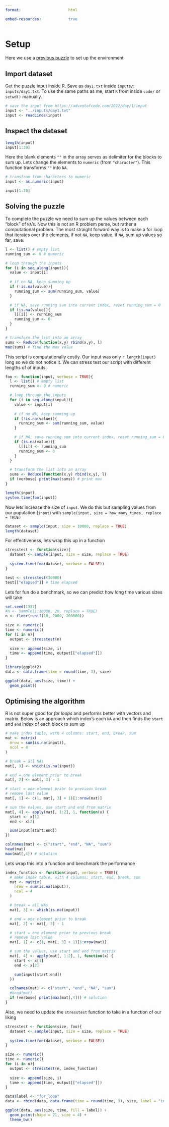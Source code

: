 ```yaml
---
format:                     html

embed-resources:            true
---
```


# Setup

Here we use a [previous puzzle](https://adventofcode.com/2022/day/1) to set up the environment 

## Import dataset

Get the puzzle input inside R. Save as `day1.txt` inside `inputs/`: `inputs/day1.txt`. To use the same paths as me, start `R` from inside `code/` or `setwd()` manually.
```r
# save the input from https://adventofcode.com/2022/day/1/input
input <- "../inputs/day1.txt"
input <- readLines(input)
```

## Inspect the dataset

```r
length(input)
input[1:30]
```

Here the blank elements `""` in the array serves as delimiter for the blocks to sum up. Lets change the elements to `numeric` (from `"character"`). This function transforms `""` into `NA`.

```r
# transfrom from characters to numeric
input <- as.numeric(input)
```

```r
input[1:30]
```

## Solving the puzzle

To complete the puzzle we need to sum up the values between each "block" of `NA`'s. Now this is not an R problem perse, but rather a computational problem. The most straight forward way is to make a for loop that iterates over the elements, if not `NA`, keep value, if `NA`, sum up values so far, save. 

```r
l <- list() # empty list
running_sum <- 0 # numeric

# loop through the inputs
for (i in seq_along(input)){
  value <- input[i]
  
  # if no NA, keep summing up
  if (!is.na(value)){
    running_sum <- sum(running_sum, value)
  }

  # if NA, save running sum into current index, reset running_sum = 0
  if (is.na(value)){
    l[[i]] <- running_sum
    running_sum <- 0
  }
}

# transform the list into an array
sums <- Reduce(function(x,y) rbind(x,y), l)
max(sums) # find the max value
```

This script is computationally costly. Our input was only ``r length(input)`` long so we do not notice it. We can stress test our script with different lengths of of inputs.

```r
foo <- function(input, verbose = TRUE){
  l <- list() # empty list
  running_sum <- 0 # numeric

  # loop through the inputs
  for (i in seq_along(input)){
    value <- input[i]
    
    # if no NA, keep summing up
    if (!is.na(value)){
      running_sum <- sum(running_sum, value)
    }

    # if NA, save running sum into current index, reset running_sum = 0
    if (is.na(value)){
      l[[i]] <- running_sum
      running_sum <- 0
    }
  }

  # transform the list into an array
  sums <- Reduce(function(x,y) rbind(x,y), l)
  if (verbose) print(max(sums)) # print max
}
```

```r
length(input)
system.time(foo(input))
```

Now lets increase the size of `input`. We do this but sampling values from our population (`input`) with `sample(input, size = how_many_times, replace = TRUE)`

```r
dataset <- sample(input, size = 10000, replace = TRUE)
length(dataset)
```

For effectiveness, lets wrap this up in a function

```r
stresstest <- function(size){
  dataset <- sample(input, size = size, replace = TRUE)
  
  system.time(foo(dataset, verbose = FALSE))
}
```

```r
test <- stresstest(30000)
test[["elapsed"]] # time elapsed
```

Lets for fun do a benchmark, so we can predict how long time various sizes will take

```r
set.seed(1337)
#n <- sample(1:10000, 20, replace = TRUE)
n <- floor(runif(10, 2000, 200000))

size <- numeric()
time <- numeric()
for (i in n){
  output <- stresstest(n)
  
  size <- append(size, i)
  time <- append(time, output[["elapsed"]])
}
```

```r
library(ggplot2)
data <- data.frame(time = round(time, 3), size)

ggplot(data, aes(size, time)) +
  geom_point()
```

## Optimising the algorithm

R is not super good for _for loops_ and performs better with vectors and matrix. Below is an approach which index's each `NA` and then finds the `start` and `end` index of each block to sum up

```r
# make index table, with 4 columns: start, end, break, sum
mat <- matrix(
  nrow = sum(is.na(input)),
  ncol = 4
)

# break = all NAs
mat[, 3] <- which(is.na(input))

# end = one element prior to break
mat[, 2] <- mat[, 3] - 1

# start = one element prior to previous break
# remove last value
mat[, 1] <- c(1, mat[, 3] + 1)[1:nrow(mat)]

# sum the values, use start and end from matrix
mat[, 4] <- apply(mat[, 1:2], 1, function(x) {
  start <- x[1]
  end <- x[2]

  sum(input[start:end])
})

colnames(mat) <- c("start", "end", "NA", "sum")
head(mat) 
max(mat[,4]) # solution
```

Lets wrap this into a function and benchmark the performance

```r
index_function <- function(input, verbose = TRUE){
  # make index table, with 4 columns: start, end, break, sum
  mat <- matrix(
    nrow = sum(is.na(input)),
    ncol = 4
  )

  # break = all NAs
  mat[, 3] <- which(is.na(input))

  # end = one element prior to break
  mat[, 2] <- mat[, 3] - 1

  # start = one element prior to previous break
  # remove last value
  mat[, 1] <- c(1, mat[, 3] + 1)[1:nrow(mat)]

  # sum the values, use start and end from matrix
  mat[, 4] <- apply(mat[, 1:2], 1, function(x) {
    start <- x[1]
    end <- x[2]

    sum(input[start:end])
  })

  colnames(mat) <- c("start", "end", "NA", "sum")
  #head(mat) 
  if (verbose) print(max(mat[,4])) # solution
}
```

Also, we need to update the `stresstest` function to take in a function of our liking

```r
stresstest <- function(size, foo){
  dataset <- sample(input, size = size, replace = TRUE)
  
  system.time(foo(dataset, verbose = FALSE))
}
```

```r
size <- numeric()
time <- numeric()
for (i in n){
  output <- stresstest(n, index_function)
  
  size <- append(size, i)
  time <- append(time, output[["elapsed"]])
}

data$label <- "for_loop"
data <- rbind(data, data.frame(time = round(time, 3), size, label = "index_func"))

ggplot(data, aes(size, time, fill = label)) +
  geom_point(shape = 21, size = 4) +
  theme_bw()
```